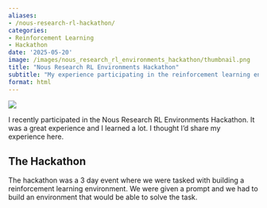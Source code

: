 ```yaml
---
aliases:
- /nous-research-rl-hackathon/
categories:
- Reinforcement Learning
- Hackathon
date: '2025-05-20'
image: /images/nous_research_rl_environments_hackathon/thumbnail.png
title: "Nous Research RL Environments Hackathon"
subtitle: "My experience participating in the reinforcement learning environments hackathon"
format: html
---
```


![](/images/nous_research_rl_environments_hackathon/thumbnail.png)

I recently participated in the Nous Research RL Environments Hackathon. It was a great experience and I learned a lot. I thought I'd share my experience here.

## The Hackathon

The hackathon was a 3 day event where we were tasked with building a reinforcement learning environment. We were given a prompt and we had to build an environment that would be able to solve the task.

